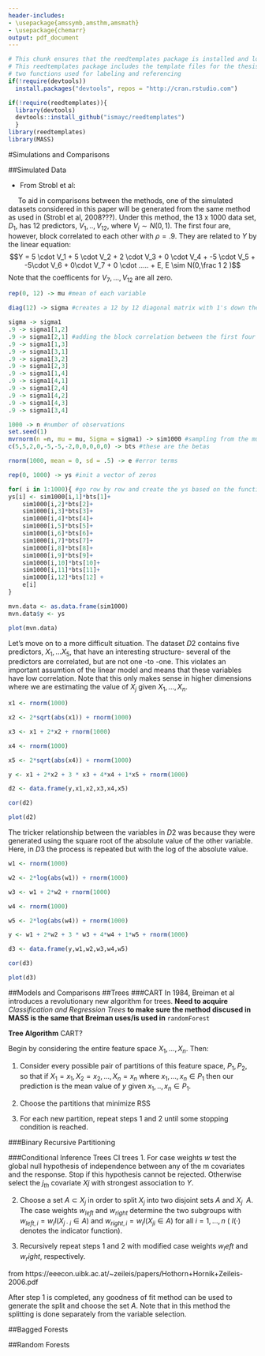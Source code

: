 ```yaml
---
header-includes:
- \usepackage{amssymb,amsthm,amsmath}
- \usepackage{chemarr}
output: pdf_document
---
```


<!--
You can delete the header-includes (lines 3-5 above) if you like and also the chunk below since it is loaded in the skeleton.Rmd file.  They are included so that chap2.Rmd will compile by itself when you hit Knit PDF.
-->

```r
# This chunk ensures that the reedtemplates package is installed and loaded
# This reedtemplates package includes the template files for the thesis and also
# two functions used for labeling and referencing
if(!require(devtools))
  install.packages("devtools", repos = "http://cran.rstudio.com")

if(!require(reedtemplates)){
  library(devtools)
  devtools::install_github("ismayc/reedtemplates")
  }
library(reedtemplates)
library(MASS)
```
#Simulations and Comparisons

##Simulated Data

- From Strobl et al:

&nbsp;&nbsp;&nbsp;&nbsp;&nbsp;To aid in comparisons between the methods, one of the simulated datasets considered in this paper will be generated from the same method as used in (Strobl et al, 2008???). Under this method, the 13 x 1000 data set, $D_1$, has 12 predictors, $V_1,..,V_{12}$, where $V_j \sim N(0,1)$. The first four are, however, block correlated to each other with $\rho = .9$. They are related to $Y$ by the linear equation: $$Y = 5 \cdot V_1 + 5 \cdot V_2 + 2 \cdot V_3 + 0 \cdot V_4 + -5 \cdot V_5 + -5\cdot V_6 + 0\cdot V_7 + 0 \cdot ..... + E, E \sim N(0,\frac 1 2 )$$ Note that the coefficents for $V_7,...,V_{12}$ are all zero. 

```r
rep(0, 12) -> mu #mean of each variable

diag(12) -> sigma #creates a 12 by 12 diagonal matrix with 1's down the diagonal

sigma -> sigma1
.9 -> sigma1[1,2]
.9 -> sigma1[2,1] #adding the block correlation between the first four variables
.9 -> sigma1[1,3]
.9 -> sigma1[3,1]
.9 -> sigma1[3,2]
.9 -> sigma1[2,3]
.9 -> sigma1[1,4]
.9 -> sigma1[4,1]
.9 -> sigma1[2,4]
.9 -> sigma1[4,2]
.9 -> sigma1[4,3]
.9 -> sigma1[3,4]

1000 -> n #number of observations
set.seed(1)
mvrnorm(n =n, mu = mu, Sigma = sigma1) -> sim1000 #sampling from the multivariate normal 
c(5,5,2,0,-5,-5,-2,0,0,0,0,0) -> bts #these are the betas 

rnorm(1000, mean = 0, sd = .5) -> e #error terms

rep(0, 1000) -> ys #init a vector of zeros

for( i in 1:1000){ #go row by row and create the ys based on the function of e, bts, and sim1000
ys[i] <- sim1000[i,1]*bts[1]+
    sim1000[i,2]*bts[2]+ 
    sim1000[i,3]*bts[3]+ 
    sim1000[i,4]*bts[4]+ 
    sim1000[i,5]*bts[5]+ 
    sim1000[i,6]*bts[6]+
    sim1000[i,7]*bts[7]+ 
    sim1000[i,8]*bts[8]+ 
    sim1000[i,9]*bts[9]+ 
    sim1000[i,10]*bts[10]+ 
    sim1000[i,11]*bts[11]+ 
    sim1000[i,12]*bts[12] +
    e[i]
}

mvn.data <- as.data.frame(sim1000)
mvn.data$y <- ys
```

```r
plot(mvn.data)
```

Let's move on to a more difficult situation. The dataset $D2$ contains five predictors, $X_1,...X_5$, that have an interesting structure- several of the predictors are correlated, but are not one -to -one. This violates an important assumtion of the linear model and means that these variables have low correlation. Note that this only makes sense in higher dimensions where we are estimating the value of $X_j$ given $X_1,...,X_n$. 

```r
x1 <- rnorm(1000)

x2 <- 2*sqrt(abs(x1)) + rnorm(1000)

x3 <- x1 + 2*x2 + rnorm(1000)

x4 <- rnorm(1000)

x5 <- 2*sqrt(abs(x4)) + rnorm(1000)

y <- x1 + 2*x2 + 3 * x3 + 4*x4 + 1*x5 + rnorm(1000)

d2 <- data.frame(y,x1,x2,x3,x4,x5)

cor(d2)

plot(d2)
```

The tricker relationship between the variables in $D2$ was because they were generated using the square root of the absolute value of the other variable. Here, in $D3$ the process is repeated but with the log of the absolute value. 

```r
w1 <- rnorm(1000)

w2 <- 2*log(abs(w1)) + rnorm(1000)

w3 <- w1 + 2*w2 + rnorm(1000)

w4 <- rnorm(1000)

w5 <- 2*log(abs(w4)) + rnorm(1000)

y <- w1 + 2*w2 + 3 * w3 + 4*w4 + 1*w5 + rnorm(1000)

d3 <- data.frame(y,w1,w2,w3,w4,w5)

cor(d3)

plot(d3)
```

##Models and Comparisons
##Trees
###CART
  In 1984, Breiman et al introduces a revolutionary new algorithm for trees. **Need to acquire** _Classification and Regression Trees_  **to make sure the method discused in MASS is the same that Breiman uses/is used in** `randomForest`

**Tree Algorithm** CART?
 
Begin by considering the entire feature space $X_1, ..., X_n$. Then:

1. Consider every possible pair of partitions of this feature space, $P_1, P_2$, so that if $X_1 = x_1 , X_2 = x_2,..., X_n = x_n$ where ${x_1,...,x_n}  \in P_1$ then our prediction is the mean value of $y$ given $x_1,..,x_n \in P_1$. 

2. Choose the partitions that minimize RSS 

3. For each new partition, repeat steps 1 and 2 until some stopping condition is reached. 

###Binary Recursive Partitioning 

###Conditional Inference Trees
CI trees
1. For case weights  $w$  test the global null hypothesis of independence between any of the m covariates and the response. Stop if this hypothesis cannot be rejected. Otherwise select the  $j_{th}$  covariate  $Xj$  with strongest association to  $Y$.

2. Choose a set  $A \subset X_{j}$  in order to split  $X_{j}$  into two disjoint sets  $A$  and  $X_{j}$ \ $A$.  The case weights  $w_{left}$  and  $w_{right}$  determine the two subgroups with  $w_{left,i} = w_iI(X_{j\cdot i} \in A)$  and  $w_{right,i} = w_iI(X_{ji} \in A)$ for all $i = 1,...,n$  ( $I(·)$  denotes the indicator function). 

3. Recursively repeat steps 1 and 2 with modified case weights  $w_left$  and  $w_right$, respectively. 

 from  https://eeecon.uibk.ac.at/~zeileis/papers/Hothorn+Hornik+Zeileis-2006.pdf

After step 1 is completed, any goodness of fit method can be used to generate the split and choose the set $A$. Note that in this method the splitting is done separately from the variable selection. 

##Bagged Forests

##Random Forests




